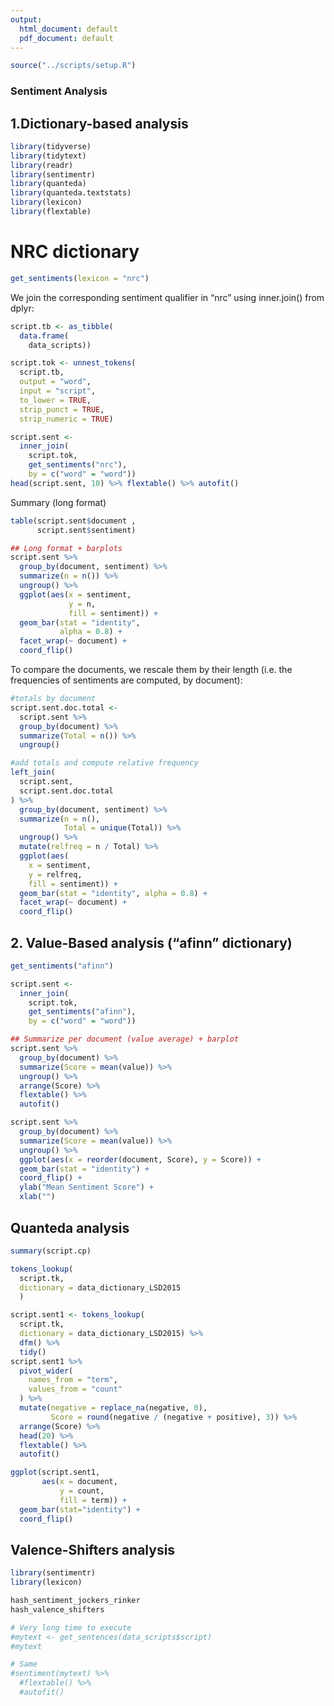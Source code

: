 ```yaml
---
output:
  html_document: default
  pdf_document: default
---
```


```r
source("../scripts/setup.R")
```

### Sentiment Analysis

## 1.Dictionary-based analysis
```r
library(tidyverse)
library(tidytext)
library(readr)
library(sentimentr)
library(quanteda)
library(quanteda.textstats)
library(lexicon) 
library(flextable)
```
# NRC dictionary
```r
get_sentiments(lexicon = "nrc")
```

We join the corresponding sentiment qualifier in “nrc” using inner.join() from dplyr:
```r
script.tb <- as_tibble(
  data.frame(
    data_scripts))

script.tok <- unnest_tokens(
  script.tb,
  output = "word",
  input = "script",
  to_lower = TRUE,
  strip_punct = TRUE,
  strip_numeric = TRUE)

script.sent <- 
  inner_join(
    script.tok,
    get_sentiments("nrc"),
    by = c("word" = "word"))
head(script.sent, 10) %>% flextable() %>% autofit()
```

Summary (long format)
```r
table(script.sent$document , 
      script.sent$sentiment)

## Long format + barplots
script.sent %>% 
  group_by(document, sentiment) %>% 
  summarize(n = n()) %>%
  ungroup() %>% 
  ggplot(aes(x = sentiment,
             y = n,
             fill = sentiment)) + 
  geom_bar(stat = "identity",
           alpha = 0.8) + 
  facet_wrap(~ document) + 
  coord_flip()
```

To compare the documents, we rescale them by their length (i.e. the frequencies of sentiments are computed, by document):
```r
#totals by document
script.sent.doc.total <- 
  script.sent %>% 
  group_by(document) %>% 
  summarize(Total = n()) %>% 
  ungroup()

#add totals and compute relative frequency
left_join(
  script.sent,
  script.sent.doc.total
) %>% 
  group_by(document, sentiment) %>%  
  summarize(n = n(),
            Total = unique(Total)) %>%
  ungroup() %>% 
  mutate(relfreq = n / Total) %>%
  ggplot(aes(
    x = sentiment,
    y = relfreq,
    fill = sentiment)) + 
  geom_bar(stat = "identity", alpha = 0.8) + 
  facet_wrap(~ document) + 
  coord_flip()
```


## 2. Value-Based analysis ("afinn" dictionary)
```r
get_sentiments("afinn")
```

```r
script.sent <-
  inner_join(
    script.tok, 
    get_sentiments("afinn"),
    by = c("word" = "word"))

## Summarize per document (value average) + barplot
script.sent %>% 
  group_by(document) %>% 
  summarize(Score = mean(value)) %>% 
  ungroup() %>% 
  arrange(Score) %>% 
  flextable() %>% 
  autofit()
```

```r
script.sent %>% 
  group_by(document) %>% 
  summarize(Score = mean(value)) %>% 
  ungroup() %>% 
  ggplot(aes(x = reorder(document, Score), y = Score)) + 
  geom_bar(stat = "identity") + 
  coord_flip() +
  ylab("Mean Sentiment Score") +
  xlab("")
```
## Quanteda analysis
```r
summary(script.cp)

tokens_lookup(
  script.tk,
  dictionary = data_dictionary_LSD2015
  ) 

script.sent1 <- tokens_lookup(
  script.tk, 
  dictionary = data_dictionary_LSD2015) %>% 
  dfm() %>% 
  tidy()
script.sent1 %>% 
  pivot_wider(
    names_from = "term",
    values_from = "count"
  ) %>% 
  mutate(negative = replace_na(negative, 0),
         Score = round(negative / (negative + positive), 3)) %>% 
  arrange(Score) %>% 
  head(20) %>% 
  flextable() %>% 
  autofit() 
```

```r
ggplot(script.sent1,
       aes(x = document,
           y = count,
           fill = term)) + 
  geom_bar(stat="identity") + 
  coord_flip()
```

## Valence-Shifters analysis
```r
library(sentimentr)
library(lexicon)
```

```r
hash_sentiment_jockers_rinker
hash_valence_shifters
```

```r
# Very long time to execute
#mytext <- get_sentences(data_scripts$script)
#mytext
```


```r
# Same
#sentiment(mytext) %>% 
  #flextable() %>% 
  #autofit()
```

```r

```
